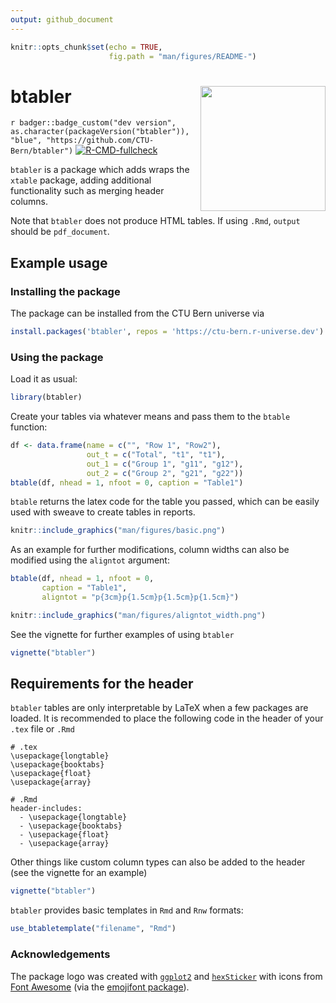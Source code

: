 ```yaml
---
output: github_document
---
```


<!-- README.md is generated from README.Rmd. Please edit that file -->

```r
knitr::opts_chunk$set(echo = TRUE,
                      fig.path = "man/figures/README-")
```

# btabler <img src='man/figures/sticker.png' align="right" height="200">


`r badger::badge_custom("dev version", as.character(packageVersion("btabler")), 
"blue", "https://github.com/CTU-Bern/btabler")`
[![R-CMD-fullcheck](https://github.com/CTU-Bern/btabler/actions/workflows/R-CMD-full.yaml/badge.svg)](https://github.com/CTU-Bern/btabler/actions/workflows/R-CMD-full.yaml)

`btabler` is a package which adds wraps the `xtable` package, adding additional 
functionality such as merging header columns.

Note that `btabler` does not produce HTML tables. If using `.Rmd`, `output` should be 
`pdf_document`.

## Example usage 

### Installing the package

The package can be installed from the CTU Bern universe via

```r
install.packages('btabler', repos = 'https://ctu-bern.r-universe.dev')
```

### Using the package 
Load it as usual:
```r
library(btabler)
```

Create your tables via whatever means and pass them to the `btable` function:
```r
df <- data.frame(name = c("", "Row 1", "Row2"),
                 out_t = c("Total", "t1", "t1"),
                 out_1 = c("Group 1", "g11", "g12"), 
                 out_2 = c("Group 2", "g21", "g22"))
btable(df, nhead = 1, nfoot = 0, caption = "Table1")
```

`btable` returns the latex code for the table you passed, which can be easily used 
with sweave to create tables in reports.

```r
knitr::include_graphics("man/figures/basic.png")
```



As an example for further modifications, column widths can also be modified using 
the `aligntot` argument:
```r
btable(df, nhead = 1, nfoot = 0, 
       caption = "Table1", 
       aligntot = "p{3cm}p{1.5cm}p{1.5cm}p{1.5cm}")
```
```r
knitr::include_graphics("man/figures/aligntot_width.png")
```

See the vignette for further examples of using `btabler`

```r
vignette("btabler")
```


## Requirements for the header

`btabler` tables are only interpretable by LaTeX when a few packages are loaded. 
It is recommended to place the following code in the header of your `.tex` file 
or `.Rmd`

```
# .tex
\usepackage{longtable}
\usepackage{booktabs}
\usepackage{float}
\usepackage{array}

# .Rmd
header-includes:
  - \usepackage{longtable}
  - \usepackage{booktabs}
  - \usepackage{float}
  - \usepackage{array}
```

Other things like custom column types can also be added to the header (see the 
vignette for an example)

```r
vignette("btabler")
```

`btabler` provides basic templates in `Rmd` and `Rnw` formats:

```r
use_btabletemplate("filename", "Rmd")
```



### Acknowledgements

The package logo was created with [`ggplot2`](https://ggplot2.tidyverse.org/) and [`hexSticker`](https://github.com/GuangchuangYu/hexSticker) with icons from [Font Awesome](https://fontawesome.com/) (via the [emojifont package](https://github.com/GuangchuangYu/emojifont)).
